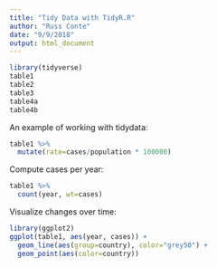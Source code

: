 ```yaml
---
title: "Tidy Data with TidyR.R"
author: "Russ Conte"
date: "9/9/2018"
output: html_document
---
```

```r
library(tidyverse)
table1
table2
table3
table4a
table4b
```

An example of working with tidydata:

```r
table1 %>% 
  mutate(rate=cases/population * 100000)
```

Compute cases per year:

```r
table1 %>% 
  count(year, wt=cases)
```

Visualize changes over time:

```r
library(ggplot2)
ggplot(table1, aes(year, cases)) +
  geom_line(aes(group=country), color="grey50") +
  geom_point(aes(color=country))
```

